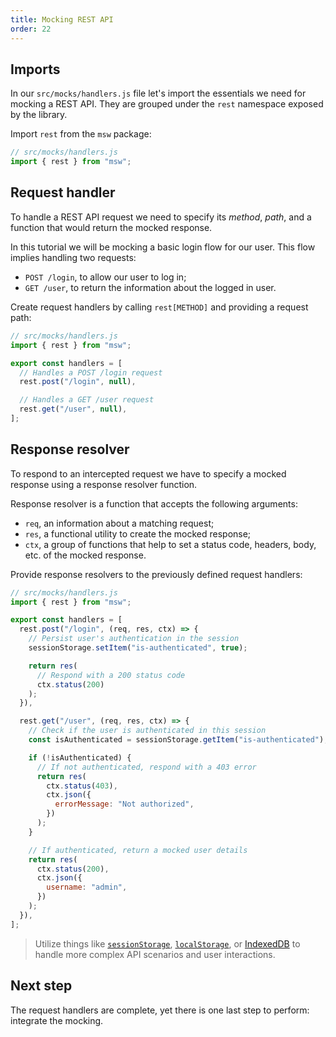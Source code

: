 ```yaml
---
title: Mocking REST API
order: 22
---
```


## Imports

In our `src/mocks/handlers.js` file let's import the essentials we need for mocking a REST API. They are grouped under the `rest` namespace exposed by the library.

<Action>
  Import <code>rest</code> from the <code>msw</code> package:
</Action>

```js showLineNumbers
// src/mocks/handlers.js
import { rest } from "msw";
```

## Request handler

To handle a REST API request we need to specify its _method_, _path_, and a function that would return the mocked response.

In this tutorial we will be mocking a basic login flow for our user. This flow implies handling two requests:

- `POST /login`, to allow our user to log in;
- `GET /user`, to return the information about the logged in user.

<Action>
  Create request handlers by calling <code>rest[METHOD]</code> and providing a
  request path:
</Action>

```js showLineNumbers focusedLines=6,9
// src/mocks/handlers.js
import { rest } from "msw";

export const handlers = [
  // Handles a POST /login request
  rest.post("/login", null),

  // Handles a GET /user request
  rest.get("/user", null),
];
```

## Response resolver

To respond to an intercepted request we have to specify a mocked response using a response resolver function.

Response resolver is a function that accepts the following arguments:

- `req`, an information about a matching request;
- `res`, a functional utility to create the mocked response;
- `ctx`, a group of functions that help to set a status code, headers, body, etc. of the mocked response.

<Action>
  Provide response resolvers to the previously defined request handlers:
</Action>

```js showLineNumbers focusedLines=9-12,21-25,30-35
// src/mocks/handlers.js
import { rest } from "msw";

export const handlers = [
  rest.post("/login", (req, res, ctx) => {
    // Persist user's authentication in the session
    sessionStorage.setItem("is-authenticated", true);

    return res(
      // Respond with a 200 status code
      ctx.status(200)
    );
  }),

  rest.get("/user", (req, res, ctx) => {
    // Check if the user is authenticated in this session
    const isAuthenticated = sessionStorage.getItem("is-authenticated");

    if (!isAuthenticated) {
      // If not authenticated, respond with a 403 error
      return res(
        ctx.status(403),
        ctx.json({
          errorMessage: "Not authorized",
        })
      );
    }

    // If authenticated, return a mocked user details
    return res(
      ctx.status(200),
      ctx.json({
        username: "admin",
      })
    );
  }),
];
```

> Utilize things like [`sessionStorage`](https://developer.mozilla.org/en-US/docs/Web/API/Window/sessionStorage), [`localStorage`](https://developer.mozilla.org/en-US/docs/Web/API/Window/localStorage), or [IndexedDB](https://developer.mozilla.org/en-US/docs/Web/API/IndexedDB_API) to handle more complex API scenarios and user interactions.

## Next step

The request handlers are complete, yet there is one last step to perform: integrate the mocking.


<PageLink page={IntegratePage} url="/docs/getting-started/integrate" />

